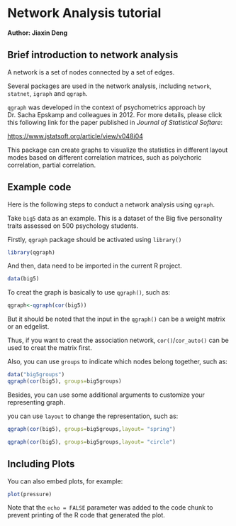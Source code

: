
# Network Analysis tutorial

**Author: Jiaxin Deng**

## Brief introduction to network analysis

A network is a set of nodes connected by a set of edges.

Several packages are used in the network analysis, including `network`, `statnet`, `igraph` and `qgraph`.

`qgraph` was developed in the context of psychometrics approach by Dr. Sacha Epskamp and colleagues in 2012. For more details, please click this following link for the paper published in *Journal of Statistical Softare*:

<https://www.jstatsoft.org/article/view/v048i04>

This package can create graphs to visualize the statistics in different layout modes based on different correlation matrices, such as polychoric correlation, partial correlation.

## Example code

Here is the following steps to conduct a network analysis using `qgraph`.

Take `big5` data as an example. This is a dataset of the Big five personality traits assessed on 500 psychology students.

Firstly, `qgraph` package should be activated using `library()`

```r
library(qgraph)
```

And then, data need to be imported in the current R project.

```r
data(big5)
```


To creat the graph is basically to use `qgraph()`, such as:

```r
qgraph<-qgraph(cor(big5))
```


But it should be noted that the input in the `qgraph()` can be a weight matrix or an edgelist.

Thus, if you want to creat the association network, `cor()`/`cor_auto()` can be used to creat the matrix first.

Also, you can use `groups` to indicate which nodes belong together, such as:

```r
data("big5groups")
qgraph(cor(big5), groups=big5groups)
```

Besides, you can use some additional arguments to customize your representing graph.

you can use `layout` to change the representation, such as:

```r
qgraph(cor(big5), groups=big5groups,layout= "spring")
```

```r
qgraph(cor(big5), groups=big5groups,layout= "circle")
```





## Including Plots

You can also embed plots, for example:

```r
plot(pressure)
```

Note that the `echo = FALSE` parameter was added to the code chunk to prevent printing of the R code that generated the plot.
